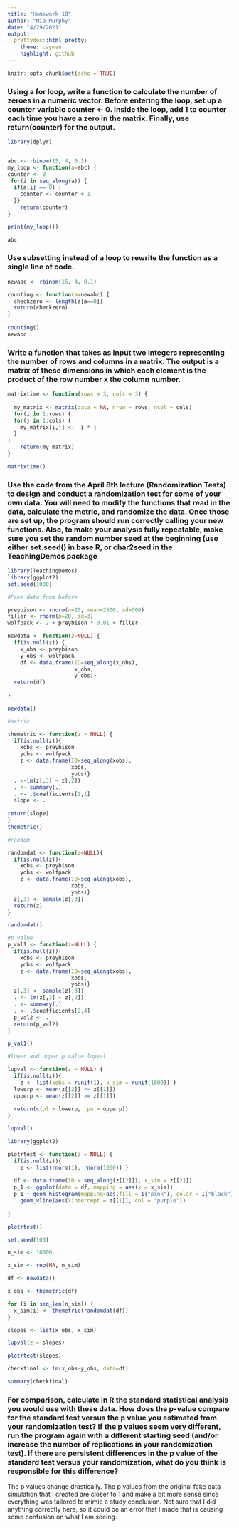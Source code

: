```yaml
---
title: "Homework 10"
author: "Mia Murphy"
date: "4/29/2021"
output:
  prettydoc::html_pretty:
    theme: cayman
    highlight: github
---
```

```r
knitr::opts_chunk$set(echo = TRUE)
```

### Using a for loop, write a function to calculate the number of zeroes in a numeric vector. Before entering the loop, set up a counter variable counter <- 0. Inside the loop, add 1 to counter each time you have a zero in the matrix. Finally, use return(counter) for the output.

```r
library(dplyr)


abc <- rbinom(15, 4, 0.1)
my_loop <- function(a=abc) {
counter <- 0
 for(i in seq_along(a)) {
  if(a[i] == 0) {
    counter <- counter + 1
  }}   
    return(counter)
}

print(my_loop())

abc
```

### Use subsetting instead of a loop to rewrite the function as a single line of code.

```r

newabc <- rbinom(15, 4, 0.1)

counting <- function(a=newabc) {
  checkzero <- length(a[a==0])
  return(checkzero)
}
  
counting()
newabc
```

### Write a function that takes as input two integers representing the number of rows and columns in a matrix. The output is a matrix of these dimensions in which each element is the product of the row number x the column number.



```r
matrixtime <- function(rows = 3, cols = 3) {
  
  my_matrix <- matrix(data = NA, nrow = rows, ncol = cols)
  for(i in 1:rows) {
  for(j in 1:cols) {
    my_matrix[i,j] <-  i * j 
  } 
} 
    return(my_matrix) 
}

matrixtime()
```



### Use the code from the April 8th lecture (Randomization Tests) to design and conduct a randomization test for some of your own data. You will need to modify the functions that read in the data, calculate the metric, and randomize the data. Once those are set up, the program should run correctly calling your new functions. Also, to make your analysis fully repeatable, make sure you set the random number seed at the beginning (use either set.seed() in base R, or char2seed in the TeachingDemos package



```r
library(TeachingDemos)
library(ggplot2)
set.seed(1000)

#Fake data from before

preybison <- rnorm(n=20, mean=2500, sd=500) 
filler <- rnorm(n=20, sd=3) 
wolfpack <- 2 + preybison * 0.01 + filler

newdata <- function(z=NULL) {
  if(is.null(z)) {
    x_obs <- preybison
    y_obs <- wolfpack
    df <- data.frame(ID=seq_along(x_obs),
                     x_obs,
                     y_obs)}
  return(df)
  
}

newdata()

```



```r
#metric

themetric <- function(z = NULL) {
  if(is.null(z)){
    xobs <- preybison
    yobs <- wolfpack
    z <- data.frame(ID=seq_along(xobs),
                    xobs,
                    yobs)}
  . <-lm(z[,3] ~ z[,2])
  . <- summary(.)
  . <- .$coefficients[2,1]
  slope <- .
  
return(slope)
}
themetric()
```



```r
#random

randomdat <- function(z=NULL){
  if(is.null(z)){
    xobs <- preybison
    yobs <- wolfpack
    z <- data.frame(ID=seq_along(xobs),
                    xobs,
                    yobs)}
  z[,3] <- sample(z[,3])
  return(z)
}

randomdat()

```



```r
#p value
p_val1 <- function(z=NULL) {
  if(is.null(z)){
    xobs <- preybison
    yobs <- wolfpack
    z <- data.frame(ID=seq_along(xobs),
                    xobs,
                    yobs)}
  z[,3] <- sample(z[,3])
  . <- lm(z[,3] ~ z[,2])
  . <- summary(.)
  . <- .$coefficients[2,4]
  p_val2 <- .
  return(p_val2)
}

p_val1()

```



```r
#lower and upper p value lupval

lupval <- function(z = NULL) {
  if(is.null(z)){
    z <- list(xobs = runif(1), x_sim = runif(1000)) }
  lowerp <- mean(z[[2]] <= z[[1]])
  upperp <- mean(z[[2]] >= z[[1]])
  
  return(c(pl = lowerp,  pu = upperp))
}

lupval()
```

```r
library(ggplot2)

plotrtest <- function(z = NULL) {
  if(is.null(z)){
    z <- list(rnorm(1), rnorm(1000)) }
  
  df <- data.frame(ID = seq_along(z[[2]]), x_sim = z[[2]])
  p_1 <- ggplot(data = df, mapping = aes(x = x_sim))
  p_1 + geom_histogram(mapping=aes(fill = I("pink"), color = I("black"))) +
    geom_vline(aes(xintercept = z[[1]], col = "purple")) 
  
}

plotrtest()
```


```r
set.seed(100)

n_sim <- 10000

x_sim <- rep(NA, n_sim) 

df <- newdata()

x_obs <- themetric(df)

for (i in seq_len(n_sim)) {
  x_sim[i] <- themetric(randomdat(df))
}

slopes <- list(x_obs, x_sim)

lupval(z = slopes)

```

```r

plotrtest(slopes)

```



```r

checkfinal <- lm(x_obs~y_obs, data=df)

```


```r

summary(checkfinal)

```



### For comparison, calculate in R the standard statistical analysis you would use with these data. How does the p-value compare for the standard test versus the p value you estimated from your randomization test? If the p values seem very different, run the program again with a different starting seed (and/or increase the number of replications in your randomization test). If there are persistent differences in the p value of the standard test versus your randomization, what do you think is responsible for this difference?


The p values change drastically. The p values from the original fake data simulation that I created are closer to 1 and make a bit more sense since everything was tailored to mimic a study conclusion. Not sure that I did anything correctly here, so it could be an error that I made that is causing some confusion on what I am seeing.

